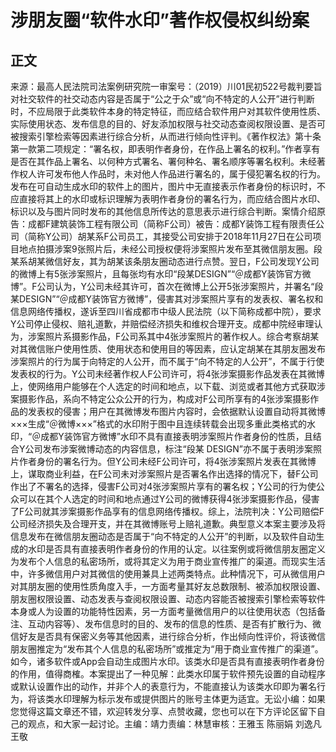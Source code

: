 # 涉朋友圈“软件水印”著作权侵权纠纷案
## 正文
来源：最高人民法院司法案例研究院一审案号：（2019）川01民初522号裁判要旨对社交软件的社交动态内容是否属于“公之于众”或“向不特定的人公开”进行判断时，不应局限于此类软件本身的特定特征，而应结合软件用户对其软件使用性质、实际使用状态、发布信息的目的、好友添加权限与社交动态查阅权限设置、是否可被搜索引擎检索等因素进行综合分析，从而进行倾向性评判。《著作权法》第十条第一款第二项规定：“署名权，即表明作者身份，在作品上署名的权利。”作者享有是否在其作品上署名、以何种方式署名、署何种名、署名顺序等署名权利。未经著作权人许可发布他人作品时，未对他人作品进行署名的，属于侵犯署名权的行为。发布在可自动生成水印的软件上的图片，图片中无直接表示作者身份的标识时，不应直接将其上的水印或标识理解为表明作者身份的署名行为，而应结合图片水印、标识以及与图片同时发布的其他信息所传达的意思表示进行综合判断。案情介绍原告：成都F建筑装饰工程有限公司（简称F公司）被告：成都Y装饰工程有限责任公司（简称Y公司）胡某系F公司员工，其接受公司安排于2018年11月27日在公司项目地点拍摄涉案9张照片后，未经公司授权便将涉案照片发布至其微信朋友圈。段某系胡某微信好友，其为胡某该条朋友圈动态进行点赞。翌日，F公司发现Y公司的微博上有5张涉案照片，且每张均有水印“段某DESIGN”“＠成都Y装饰官方微博”。F公司认为，Y公司未经其许可，首次在微博上公开5张涉案照片，并署名“段某DESIGN”“＠成都Y装饰官方微博”，侵害其对涉案照片享有的发表权、署名权和信息网络传播权，遂诉至四川省成都市中级人民法院（以下简称成都中院），要求Y公司停止侵权、赔礼道歉，并赔偿经济损失和维权合理开支。成都中院经审理认为，涉案照片系摄影作品，F公司系其中4张涉案照片的著作权人。综合考察胡某对其微信账户使用性质、使用状态和使用目的等因素，应认定胡某在其朋友圈发布涉案照片的行为属于向特定的人公开，而不属于“向不特定的人公开”，不属于行使发表权的行为。Y公司未经著作权人F公司许可，将4张涉案摄影作品发表在其微博上，使网络用户能够在个人选定的时间和地点，以下载、浏览或者其他方式获取涉案摄影作品，系向不特定公众公开的行为，构成对F公司所享有的4张涉案摄影作品的发表权的侵害；用户在其微博发布图片内容时，会依据默认设置自动将其微博×××生成“＠微博×××”格式的水印附于图中且连续转载会出现多重此类格式的水印，“＠成都Y装饰官方微博”水印不具有直接表明涉案照片作者身份的性质，且结合Y公司发布涉案微博动态的内容信息，标注“段某 DESIGN”亦不属于表明涉案照片作者身份的署名行为。但Y公司未经F公司许可，将4张涉案照片发表在其微博上，谋取商业利益，在F公司未对涉案照片是否署名作出选择的情况下，替F公司作出了不署名的选择，侵害F公司对4张涉案照片享有的署名权；Y公司的行为使公众可以在其个人选定的时间和地点通过Y公司的微博获得4张涉案摄影作品，侵害了F公司就其涉案摄影作品享有的信息网络传播权。综上，法院判决：Y公司赔偿F公司经济损失及合理开支，并在其微博账号上赔礼道歉。典型意义本案主要涉及将信息发布在微信朋友圈动态是否属于“向不特定的人公开”的判断，以及软件自动生成的水印是否具有直接表明作者身份的作用的认定。以往案例或将微信朋友圈定义为发布个人信息的私密场所，或将其定义为用于商业宣传推广的渠道。而现实生活中，许多微信用户对其微信的使用兼具上述两类特点。此种情况下，可从微信用户对其朋友圈的使用性质角度入手，一方面考量其好友总数限制、被添加权限设置、朋友圈权限设置、动态发表与查阅权限设置、动态内容能否被搜索引擎检索等软件本身或人为设置的功能特性因素，另一方面考量微信用户的以往使用状态（包括备注、互动内容等）、发布信息时的目的、发布的信息的性质、是否有扩散行为、微信好友是否具有保密义务等其他因素，进行综合分析，作出倾向性评价，将该微信朋友圈推定为“发布其个人信息的私密场所”或推定为“用于商业宣传推广的渠道”。如今，诸多软件或App会自动生成图片水印。该类水印是否具有直接表明作者身份的作用，值得商榷。本案提出了一种见解：此类水印属于软件预先设置的自动程序或默认设置作出的动作，并非个人的表意行为，不能直接认为该类水印即为署名行为，将该类水印理解为标示发布或提供图片的账号主体更为适宜。无讼小编：如果您觉得这篇文章还不错，欢迎转发分享、点赞收藏，您也可以在下方评论区留下自己的观点，和大家一起讨论。主编：靖力责编：林慧审核：王雅玉 陈丽娟 刘逸凡 王敬